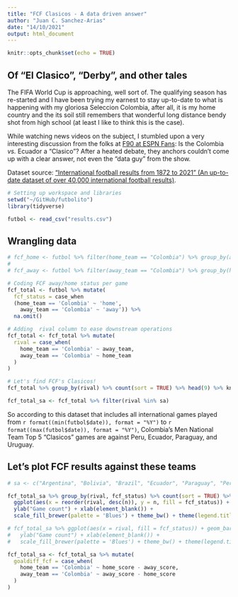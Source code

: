 ```yaml
---
title: "FCF Clasicos - A data driven answer"
author: "Juan C. Sanchez-Arias"
date: "14/10/2021"
output: html_document
---
```


```r
knitr::opts_chunk$set(echo = TRUE)
```

## Of "El Clasico", "Derby", and other tales

The FIFA World Cup is approaching, well sort of. The qualifying season has re-started and I have been trying my earnest to stay up-to-date to what is happening with my gloriosa Seleccion Colombia, after all, it is my home country and the its soil still remembers that wonderful long distance bendy shot from high school (at least I like to think this is the case).

While watching news videos on the subject, I stumbled upon a very interesting discussion from the folks at [F90 at ESPN Fans](https://www.youtube.com/watch?v=bEC7NtQQXi8): Is the Colombia *vs.* Ecuador a "Clasico"? After a heated debate, they anchors couldn't come up with a clear answer, not even the "data guy" from the show.

Dataset source: ["International football results from 1872 to 2021" (An up-to-date dataset of over 40,000 international football results)](https://www.kaggle.com/martj42/international-football-results-from-1872-to-2017/discussion/208198).

```r
# Setting up workspace and libraries
setwd("~/GitHub/futbolito")
library(tidyverse)

futbol <- read_csv("results.csv")
```

## Wrangling data

```r

# fcf_home <- futbol %>% filter(home_team == "Colombia") %>% group_by(away_team) %>% count(sort = TRUE)
# 
# fcf_away <- futbol %>% filter(away_team == "Colombia") %>% group_by(home_team) %>% count(sort = TRUE)

# Coding FCF away/home status per game
fcf_total <- futbol %>% mutate(
  fcf_status = case_when
  (home_team == 'Colombia' ~ 'home', 
    away_team == 'Colombia' ~ 'away')) %>% 
  na.omit()

# Adding  rival column to ease downstream operations
fcf_total <- fcf_total %>% mutate(
  rival = case_when(
    home_team == 'Colombia' ~ away_team,
    away_team == 'Colombia' ~ home_team
  )
)

# Let's find FCF's Clasicos!
fcf_total %>% group_by(rival) %>% count(sort = TRUE) %>% head(9) %>% knitr::kable()

fcf_total_sa <- fcf_total %>% filter(rival %in% sa)
```

So according to this dataset that includes all international games played from `r format((min(futbol$date)), format = "%Y")` to `r format((max(futbol$date)), format = "%Y")`, Colombia's Men National Team Top 5 "Clasicos" games are against Peru, Ecuador, Paraguay, and Uruguay.

## Let's plot FCF results against these teams

```r

# sa <- c("Argentina", "Bolivia", "Brazil", "Ecuador", "Paraguay", "Peru", "Uruguay", "Venezuela")

fcf_total_sa %>% group_by(rival, fcf_status) %>% count(sort = TRUE) %>%
  ggplot(aes(x = reorder(rival, desc(n)), y = n, fill = fcf_status)) + geom_col() +
  ylab("Game count") + xlab(element_blank()) +
  scale_fill_brewer(palette = 'Blues') + theme_bw() + theme(legend.title = element_blank())

# fcf_total_sa %>% ggplot(aes(x = rival, fill = fcf_status)) + geom_bar() +
#   ylab("Game count") + xlab(element_blank()) +
#   scale_fill_brewer(palette = 'Blues') + theme_bw() + theme(legend.title = element_blank())

fcf_total_sa <- fcf_total_sa %>% mutate(
  goaldiff_fcf = case_when(
    home_team == 'Colombia' ~ home_score - away_score,
    away_team == 'Colombia' ~ away_score - home_score
  )
)


```

